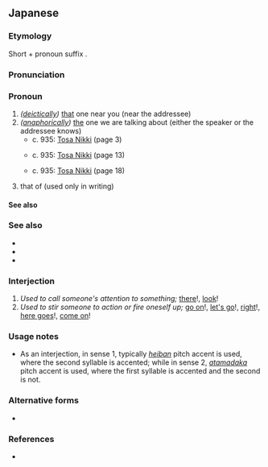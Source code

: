 ==Japanese==
{{ja-kanjitab|alt=其れ,夫れ,其,夫}}

===Etymology===
Short {{m|ja|そ|tr=so}} + pronoun suffix {{m|ja|れ|tr=re}}.

===Pronunciation===
{{ja-pron|acc=h|acc2=a|a=Ja-sore.ogg|acc_note=​|acc2_note=limited to the interjection sense}}

===Pronoun===
{{ja-pos|pronoun}}

# ''([[deictically]])'' [[that]] one near you (near the addressee)
# ''([[anaphorically]])'' [[the]] one we are talking about (either the speaker or the addressee knows)
#* c. 935: [[w:Tosa Nikki|Tosa Nikki]] (page 3)
#*: {{ja-usex|'''それ'''の年の十二月の二十日あまり一%日の日の戌の刻に、門%出す。|'''それ''' の とし の しはす の はつか あまり ひと%ひ の ひ の いぬ の とき に、 かど%です。}}
#* c. 935: [[w:Tosa Nikki|Tosa Nikki]] (page 13)
#*: {{ja-usex|船に乗りはじめし日より、船には紅%濃くよき衣% 着ず。'''それ'''は「海の神に怖ぢて」といひて、何の蘆%蔭にことづけて、老海鼠つまの貽%鮨%鮨%鮑をぞ、心にもあらぬ脛に上て見せける。|
ふね に のり はじめ し ひ より、 ふね に は くれなゐ%こく よき きぬ% きず。'''それ''' は 「うみ の かみ に おぢて」 と いひて、 なに の あし%かげ に ことづけて、 ほやの つま の い%ずし% すし% あはび を ぞ、 こゝろ に も あらぬ はぎ に あげて みせける。}}
#* c. 935: [[w:Tosa Nikki|Tosa Nikki]] (page 18)
#*: {{ja-usex|この間に使はれむとて、附きてくる童あり。'''それ'''が歌ふ船%唄、「なほこそ国の方は見やらるれ、わが父%母ありとし思へば。帰らや。」と歌ふぞ哀なる。|この あひだ に つかはれむ と て、 つきて くる わらは あり。 '''それ''' が うたふ ふな%うた、 「なほ こそ くに の かた は みやらるれ、 わ が ちゝ%はゝ あり と しおもへば。 かへら や。」 と うたふ ぞ あはれ なる。}}
# that of (used only in writing)
#: {{ja-usex|[[東%京]]の[[人%口]]は[[ニューヨーク]]の'''それ'''[[より]][[多い]]。|^とう%きょう の じん%こう は ^ニューヨーク の '''それ''' より おおい。|The population of Tokyo is larger than '''that''' of New York.}}

====See also====
{{Japanese demonstratives}}
{{Classical Japanese pronouns and demonstratives}}

===See also===
* {{ja-r|そこ}}
* {{ja-r|そち}}
* {{ja-r|そなた}}

===Interjection===
{{ja-pos|interjection}}

# ''Used to call someone's attention to something;'' [[there]]!, [[look]]!
# ''Used to stir someone to action or fire oneself up;'' [[go on]]!, [[let's go]]!, [[right]]!, [[here goes]]!, [[come on]]!

===Usage notes===
*As an interjection, in sense 1, typically ''[[平板型|heiban]]'' pitch accent is used, where the second syllable is accented; while in sense 2, ''[[頭高型|atamadaka]]'' pitch accent is used, where the first syllable is accented and the second is not.

===Alternative forms===
* {{l|ja|それっ}}

===References===
* {{cite-book
|last=Hasegawa
|first=Masaharu
|coauthors=Yūichirō Imanishi, Hiroshi Itō, Hiroshi Yoshioka
|title=Shin Nihon Koten Bungaku Taikei 24: Tosa Nikki, Kagerō Nikki, Murasaki Shikibu Nikki, Sarashina Nikki
|publisher=[[w:Iwanami Shoten Publishing|Iwanami Shoten]]
|year=1989
|location=[[w:Tokyo|Tōkyō]]
|isbn=4-00-240024-7
}}